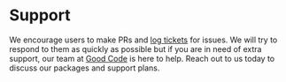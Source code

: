 # Support

We encourage users to make PRs and [log tickets](https://github.com/reaviz/reablocks/issues) for issues. We will try to respond to them as quickly as possible
but if you are in need of extra support, our team at [Good Code](https://goodcode.us?utm=reablocks) is here to help. Reach out
to us today to discuss our packages and support plans.
